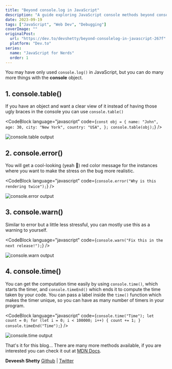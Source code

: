 ```yaml
---
title: "Beyond console.log in JavaScript"
description: "A guide exploring JavaScript console methods beyond console.log(), including table(), error(), warn(), and time() for better debugging and code analysis."
date: 2023-09-19
tags: ["JavaScript", "Web Dev", "Debugging"]
coverImage: ""
originalPost:
  url: "https://dev.to/devshetty/beyond-consolelog-in-javascript-267f"
  platform: "Dev.to"
series:
  name: "JavaScript for Nerds"
  order: 1
---
```



You may have only used `console.log()` in JavaScript, but you can do many more things with the **console** object.

## 1. console.table()

If you have an object and want a clear view of it instead of having those ugly braces in the console you can use `console.table()`

<CodeBlock
  language="javascript"
  code={`const obj = {
  name: "John",
  age: 30,
  city: "New York",
  country: "USA",
};
console.table(obj);`}
/>

![console.table output](https://dev-to-uploads.s3.amazonaws.com/uploads/articles/2f45zqqoytph781kyak4.png)

## 2. console.error()

You will get a cool-looking (yeah 🙂) red color message for the instances where you want to make the stress on the bug more realistic.

<CodeBlock
  language="javascript"
  code={`console.error("Why is this rendering twice");`}
/>

![console.error output](https://dev-to-uploads.s3.amazonaws.com/uploads/articles/kc0wuhxl6gvkq0ds3pba.png)

## 3. console.warn()

Similar to error but a little less stressful, you can mostly use this as a warning to yourself.

<CodeBlock
  language="javascript"
  code={`console.warn("Fix this in the next release!");`}
/>

![console.warn output](https://dev-to-uploads.s3.amazonaws.com/uploads/articles/1c9en7hutb2nulv0j3ta.png)

## 4. console.time()

You can get the computation time easily by using `console.time()`, which starts the timer, and `console.timeEnd()` which ends it to compute the time taken by your code.
You can pass a label inside the `time()` function which makes the timer unique, so you can have as many number of timers in your program.

<CodeBlock
  language="javascript"
  code={`console.time("Time");
let count = 0;
for (let i = 0; i < 100000; i++) {
  count += 1;
}
console.timeEnd("Time");`}
/>

![console.time output](https://dev-to-uploads.s3.amazonaws.com/uploads/articles/wb5i47dpx70f88raqaf9.png)

That's it for this blog... There are many more methods available, if you are interested you can check it out at [MDN Docs](https://developer.mozilla.org/en-US/docs/Web/API/console).

**Deveesh Shetty**
[Github](https://github.com/Deveesh-Shetty) | [Twitter](https://twitter.com/shettydeveesh)
